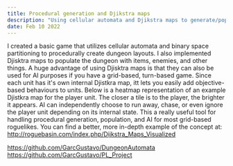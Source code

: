 ---
title: Procedural generation and Djikstra maps
description: "Using cellular automata and Djikstra maps to generate/populate levels procedurally."
date: Feb 10 2022
---

I created a basic game that utilizes cellular automata and binary space partitioning to procedurally create dungeon layouts. I also implemented Djisktra maps to populate the dungeon with items, enemies, and other things. 
A huge advantage of using Djisktra maps is that they can also be used for AI purposes if you have a grid-based, turn-based game. Since each unit has it's own internal Djistkra map, itt lets you easily add objective-based behaviours to units.
Below is a heatmap representation of an example Djistkra map for the player unit. The closer a tile is to the player, the brighter it appears. AI can independently choose to run away, chase, or even ignore the player unit depending on its internal state.
This a really useful tool for handling procedural generation, population, and AI for most grid-based roguelikes. You can find a better, more in-depth example of the concept at: http://roguebasin.com/index.php/Dijkstra_Maps_Visualized

https://github.com/GarcGustavo/DungeonAutomata
https://github.com/GarcGustavo/PL_Project